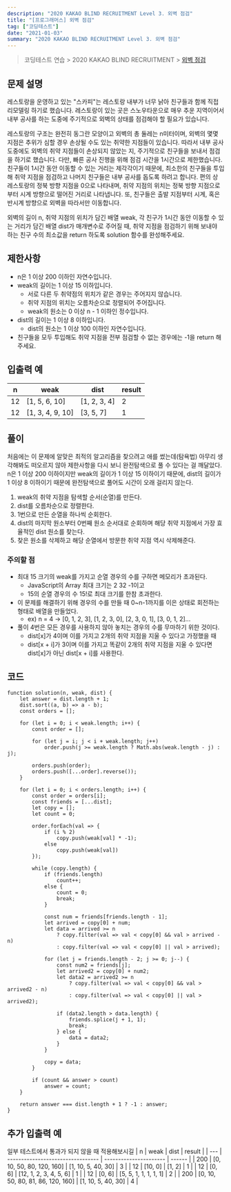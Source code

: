 ```yaml
---
description: "2020 KAKAO BLIND RECRUITMENT Level 3. 외벽 점검"
title: "[프로그래머스] 외벽 점검"
tag: ["코딩테스트"]
date: "2021-01-03"
summary: "2020 KAKAO BLIND RECRUITMENT Level 3. 외벽 점검"
---
```


> 코딩테스트 연습 > 2020 KAKAO BLIND RECRUITMENT > [외벽 점검](https://programmers.co.kr/learn/courses/30/lessons/60062#)

## 문제 설명

레스토랑을 운영하고 있는 "스카피"는 레스토랑 내부가 너무 낡아 친구들과 함께 직접 리모델링 하기로 했습니다. 레스토랑이 있는 곳은 스노우타운으로 매우 추운 지역이어서 내부 공사를 하는 도중에 주기적으로 외벽의 상태를 점검해야 할 필요가 있습니다.

레스토랑의 구조는 완전히 동그란 모양이고 외벽의 총 둘레는 n미터이며, 외벽의 몇몇 지점은 추위가 심할 경우 손상될 수도 있는 취약한 지점들이 있습니다. 따라서 내부 공사 도중에도 외벽의 취약 지점들이 손상되지 않았는 지, 주기적으로 친구들을 보내서 점검을 하기로 했습니다. 다만, 빠른 공사 진행을 위해 점검 시간을 1시간으로 제한했습니다. 친구들이 1시간 동안 이동할 수 있는 거리는 제각각이기 때문에, 최소한의 친구들을 투입해 취약 지점을 점검하고 나머지 친구들은 내부 공사를 돕도록 하려고 합니다. 편의 상 레스토랑의 정북 방향 지점을 0으로 나타내며, 취약 지점의 위치는 정북 방향 지점으로부터 시계 방향으로 떨어진 거리로 나타냅니다. 또, 친구들은 출발 지점부터 시계, 혹은 반시계 방향으로 외벽을 따라서만 이동합니다.

외벽의 길이 n, 취약 지점의 위치가 담긴 배열 weak, 각 친구가 1시간 동안 이동할 수 있는 거리가 담긴 배열 dist가 매개변수로 주어질 때, 취약 지점을 점검하기 위해 보내야 하는 친구 수의 최소값을 return 하도록 solution 함수를 완성해주세요.

## 제한사항

- n은 1 이상 200 이하인 자연수입니다.
- weak의 길이는 1 이상 15 이하입니다.
  - 서로 다른 두 취약점의 위치가 같은 경우는 주어지지 않습니다.
  - 취약 지점의 위치는 오름차순으로 정렬되어 주어집니다.
  - weak의 원소는 0 이상 n - 1 이하인 정수입니다.
- dist의 길이는 1 이상 8 이하입니다.
  - dist의 원소는 1 이상 100 이하인 자연수입니다.
- 친구들을 모두 투입해도 취약 지점을 전부 점검할 수 없는 경우에는 -1을 return 해주세요.

## 입출력 예

| n   | weak             | dist         | result |
| --- | ---------------- | ------------ | ------ |
| 12  | [1, 5, 6, 10]    | [1, 2, 3, 4] | 2      |
| 12  | [1, 3, 4, 9, 10] | [3, 5, 7]    | 1      |

## 풀이

처음에는 이 문제에 알맞은 최적의 알고리즘을 찾으려고 애를 썼는데(탐욕법) 아무리 생각해봐도 떠오르지 않아 제한사항을 다시 보니 완전탐색으로 풀 수 있다는 걸 깨달았다. n은 1 이상 200 이하이지만 weak의 길이가 1 이상 15 이하이기 때문에, dist의 길이가 1 이상 8 이하이기 때문에 완전탐색으로 풀어도 시간이 오래 걸리지 않는다.

1. weak의 취약 지점을 탐색할 순서(순열)를 만든다.
2. dist를 오름차순으로 정렬한다.
3. 1번으로 만든 순열을 하나씩 순회한다.
4. dist의 마지막 원소부터 0번째 원소 순서대로 순회하며 해당 취약 지점에서 가장 효율적인 dist 원소를 찾는다.
5. 찾은 원소를 삭제하고 해당 순열에서 방문한 취약 지점 역시 삭제해준다.

### 주의할 점

- 최대 15 크기의 weak를 가지고 순열 경우의 수를 구하면 메모리가 초과된다.
  - JavaScript의 Array 최대 크기는 2 32 -1이고
  - 15의 순열 경우의 수 15!로 최대 크기를 한참 초과한다.
- 이 문제를 해결하기 위해 경우의 수를 만들 때 0~n-1까지를 이은 상태로 회전하는 형태로 배열을 만들었다.
  - ex) n = 4 -> [0, 1, 2, 3], [1, 2, 3, 0], [2, 3, 0, 1], [3, 0, 1, 2]...
- 풀이 4번은 모든 경우를 사용하지 않아 놓치는 경우의 수를 무마하기 위한 것이다.
  - dist[x]가 4이며 이를 가지고 2개의 취약 지점을 지울 수 있다고 가정했을 때
  - dist[x + i]가 3이며 이를 가지고 똑같이 2개의 취약 지점을 지울 수 있다면 dist[x]가 아닌 dist[x + i]를 사용한다.

## 코드

```
function solution(n, weak, dist) {
    let answer = dist.length + 1;
    dist.sort((a, b) => a - b);
    const orders = [];

    for (let i = 0; i < weak.length; i++) {
        const order = [];

        for (let j = i; j < i + weak.length; j++)
            order.push(j >= weak.length ? Math.abs(weak.length - j) : j);

        orders.push(order);
        orders.push([...order].reverse());
    }

    for (let i = 0; i < orders.length; i++) {
        const order = orders[i];
        const friends = [...dist];
        let copy = [];
        let count = 0;

        order.forEach(val => {
            if (i % 2)
                copy.push(weak[val] * -1);
            else
                copy.push(weak[val])
        });

        while (copy.length) {
            if (friends.length)
                count++;
            else {
                count = 0;
                break;
            }

            const num = friends[friends.length - 1];
            let arrived = copy[0] + num;
            let data = arrived >= n
                ? copy.filter(val => val < copy[0] && val > arrived - n)
                : copy.filter(val => val < copy[0] || val > arrived);

            for (let j = friends.length - 2; j >= 0; j--) {
                const num2 = friends[j];
                let arrived2 = copy[0] + num2;
                let data2 = arrived2 >= n
                    ? copy.filter(val => val < copy[0] && val > arrived2 - n)
                    : copy.filter(val => val < copy[0] || val > arrived2);

                if (data2.length > data.length) {
                    friends.splice(j + 1, 1);
                    break;
                } else {
                    data = data2;
                }
            }

            copy = data;
        }

        if (count && answer > count)
            answer = count;
    }

    return answer === dist.length + 1 ? -1 : answer;
}
```

## 추가 입출력 예

일부 테스트에서 통과가 되지 않을 때 적용해보시길
| n | weak | dist | result |
| --- | --------------------------------- | ---------------------- | ------ |
| 200 | [0, 10, 50, 80, 120, 160] | [1, 10, 5, 40, 30] | 3 |
| 12 | [10, 0] | [1, 2] | 1 |
| 12 | [0, 6] | [12, 1, 2, 3, 4, 5, 6] | 1 |
| 12 | [0, 6] | [5, 5, 1, 1, 1, 1, 1] | 2 |
| 200 | [0, 10, 50, 80, 81, 86, 120, 160] | [1, 10, 5, 40, 30] | 4 |
